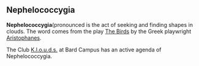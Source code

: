 == Nephelococcygia ==

'''Nephelococcygia '''(pronounced is the act of seeking and finding shapes in clouds. The word comes from the play [[The Birds]] by the Greek playwright [[Aristophanes]]. 

The Club [[K.l.o.u.d.s.]] at Bard Campus has an active agenda of Nephelococcygia.